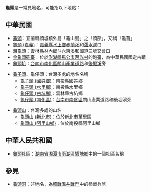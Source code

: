 '''龜頭'''是一常見地名，可能指以下地點：

== 中華民國 ==
*[[龜山島#龜山轉頭|龜頭]]：宜蘭縣頭城鎮外島「龜山島」之「頭部」，又稱「龜首」
*[[龜頭_(嘉義)|龜頭 (嘉義)]]：[[嘉義縣|嘉義縣]][[水上鄉|水上鄉]][[赤蘭溪|赤蘭溪]]和[[澐水溪|澐水溪]]口
*[[灣龜頭|灣龜頭]]：[[雲林縣|雲林縣]][[林內鄉|林內鄉]][[斗六東溪|斗六東溪]]和[[福爾摩沙高速公路|國道三號]]交會口
*[[金龜頭砲臺|金龜頭砲臺]]：位於[[澎湖縣|澎湖縣]][[馬公市|馬公市]][[莒光村|莒光村]]的砲臺，為中華民國國定古蹟
*[[龜頭坑|龜頭坑]]：[[台南市|台南市]][[南化區|南化區]][[關山產業道路|關山產業道路]]和[[後堀溪|後堀溪]]旁

*[[龜子頭|龜子頭]]、龜仔頭：台灣多處的地名名稱
**[[龜子頭_(國姓鄉)|龜子頭 (國姓鄉)]]：南投縣國姓鄉
**[[龜子頭_(水里鄉)|龜子頭 (水里鄉)]]：南投縣水里鄉
**[[龜仔頭_(古坑鄉)|龜仔頭 (古坑鄉)]]：雲林縣古坑鄉
**[[龜仔頭_(南化區)|龜仔頭 (南化區)]]：[[台南市|台南市]][[南化區|南化區]]關山產業道路和後堀溪旁

*[[龜頭山|龜頭山]]：台灣多處的山名
**[[龜頭山_(新北市)|龜頭山 (新北市)]]：位於新北市萬里區
**[[龜頭山_(阿里山鄉)|龜頭山 (阿里山鄉)]]：位於南投縣阿里山鄉

== 中華人民共和國 ==
*[[龜頭社區|龜頭社區]]：[[湖南省|湖南省]][[湘潭市|湘潭市]][[雨湖區|雨湖區]][[響塘鄉|響塘鄉]]中的一個社區名稱

== 參見 ==
*[[温井战斗#龜頭洞|龜頭洞]]：非地名，為[[韓戰|韓戰]][[溫井戰鬥|溫井戰鬥]]中的參戰兵旅

{{Disambig|G|cat=二字地名消歧義}}